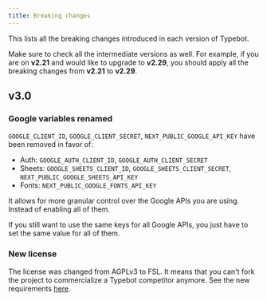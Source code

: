 ```yaml
---
title: Breaking changes
---
```


This lists all the breaking changes introduced in each version of Typebot.

Make sure to check all the intermediate versions as well. For example, if you are on **v2.21** and would like to upgrade to **v2.29**, you should apply all the breaking changes from **v2.21** to **v2.29**.

## v3.0

### Google variables renamed

`GOOGLE_CLIENT_ID`, `GOOGLE_CLIENT_SECRET`, `NEXT_PUBLIC_GOOGLE_API_KEY` have been removed in favor of:

- Auth: `GOOGLE_AUTH_CLIENT_ID`, `GOOGLE_AUTH_CLIENT_SECRET`
- Sheets: `GOOGLE_SHEETS_CLIENT_ID`, `GOOGLE_SHEETS_CLIENT_SECRET`, `NEXT_PUBLIC_GOOGLE_SHEETS_API_KEY`
- Fonts: `NEXT_PUBLIC_GOOGLE_FONTS_API_KEY`

It allows for more granular control over the Google APIs you are using. Instead of enabling all of them.

If you still want to use the same keys for all Google APIs, you just have to set the same value for all of them.

### New license

The license was changed from AGPLv3 to FSL. It means that you can't fork the project to commercialize a Typebot competitor anymore. See the new requirements [here](./get-started).
